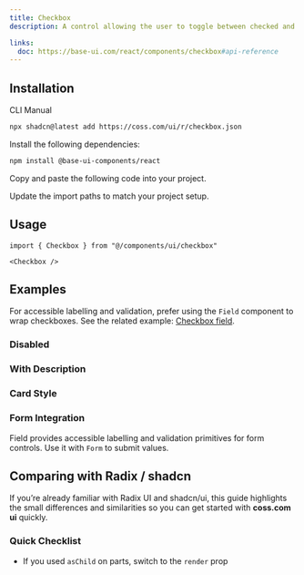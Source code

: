 ```yaml
---
title: Checkbox
description: A control allowing the user to toggle between checked and not checked.

links:
  doc: https://base-ui.com/react/components/checkbox#api-reference
---
```


<ComponentPreview name="checkbox-demo" />

## Installation

<CodeTabs>

<TabsList>
  <TabsTab value="cli">CLI</TabsTab>
  <TabsTab value="manual">Manual</TabsTab>
</TabsList>
<TabsPanel value="cli">

```bash
npx shadcn@latest add https://coss.com/ui/r/checkbox.json
```

</TabsPanel>

<TabsPanel value="manual">

<Steps>

<Step>Install the following dependencies:</Step>

```bash
npm install @base-ui-components/react
```

<Step>Copy and paste the following code into your project.</Step>

<ComponentSource name="checkbox" title="components/ui/checkbox.tsx" />

<Step>Update the import paths to match your project setup.</Step>

</Steps>

</TabsPanel>

</CodeTabs>

## Usage

```tsx
import { Checkbox } from "@/components/ui/checkbox"
```

```tsx
<Checkbox />
```

## Examples

For accessible labelling and validation, prefer using the `Field` component to wrap checkboxes. See the related example: [Checkbox field](/ui/docs/components/field#checkbox-field).

### Disabled

<ComponentPreview name="checkbox-disabled" />

### With Description

<ComponentPreview name="checkbox-with-description" />

### Card Style

<ComponentPreview name="checkbox-card" />

### Form Integration

Field provides accessible labelling and validation primitives for form controls. Use it with `Form` to submit values.

<ComponentPreview name="checkbox-form" />

## Comparing with Radix / shadcn

If you’re already familiar with Radix UI and shadcn/ui, this guide highlights the small differences and similarities so you can get started with **coss.com ui** quickly.

### Quick Checklist

- If you used `asChild` on parts, switch to the `render` prop
